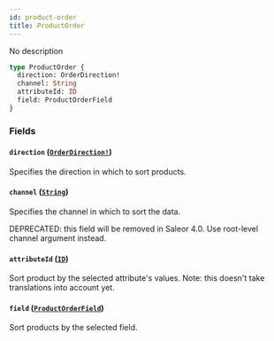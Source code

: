 ```yaml
---
id: product-order
title: ProductOrder
---
```


No description

```graphql
type ProductOrder {
  direction: OrderDirection!
  channel: String
  attributeId: ID
  field: ProductOrderField
}
```

### Fields

#### `direction` ([`OrderDirection!`](/developer/api-reference/enums/order-direction))

Specifies the direction in which to sort products.

#### `channel` ([`String`](/developer/api-reference/scalars/string))

Specifies the channel in which to sort the data.

DEPRECATED: this field will be removed in Saleor 4.0. Use root-level channel argument instead.

#### `attributeId` ([`ID`](/developer/api-reference/scalars/id))

Sort product by the selected attribute's values.
Note: this doesn't take translations into account yet.

#### `field` ([`ProductOrderField`](/developer/api-reference/enums/product-order-field))

Sort products by the selected field.
